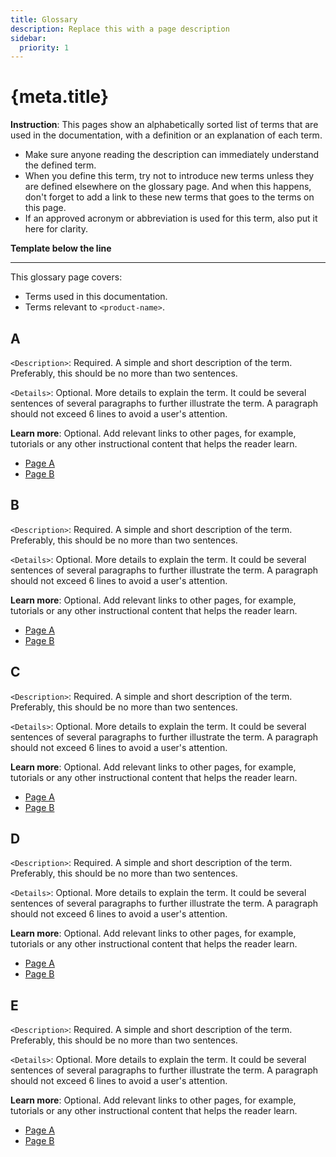 ```yaml
---
title: Glossary
description: Replace this with a page description
sidebar:
  priority: 1
---
```


# {meta.title}

**Instruction**: This pages show an alphabetically sorted list of terms that are used in the documentation, with a definition or an explanation of each term.

- Make sure anyone reading the description can immediately understand the defined term.
- When you define this term, try not to introduce new terms unless they are defined elsewhere on the glossary page. And when this happens, don't forget to add a link to these new terms that goes to the terms on this page.
- If an approved acronym or abbreviation is used for this term, also put it here for clarity.

**Template below the line**

---

This glossary page covers:

- Terms used in this documentation.
- Terms relevant to `<product-name>`.

## A

`<Description>`: Required. A simple and short description of the term. Preferably, this should be no more than two sentences.

`<Details>`: Optional. More details to explain the term. It could be several sentences of several paragraphs to further illustrate the term.
A paragraph should not exceed 6 lines to avoid a user's attention.

**Learn more**: Optional. Add relevant links to other pages, for example, tutorials or any other instructional content that helps the reader learn.

- [Page A](#)
- [Page B](#)

## B

`<Description>`: Required. A simple and short description of the term. Preferably, this should be no more than two sentences.

`<Details>`: Optional. More details to explain the term. It could be several sentences of several paragraphs to further illustrate the term.
A paragraph should not exceed 6 lines to avoid a user's attention.

**Learn more**: Optional. Add relevant links to other pages, for example, tutorials or any other instructional content that helps the reader learn.

- [Page A](#)
- [Page B](#)

## C

`<Description>`: Required. A simple and short description of the term. Preferably, this should be no more than two sentences.

`<Details>`: Optional. More details to explain the term. It could be several sentences of several paragraphs to further illustrate the term.
A paragraph should not exceed 6 lines to avoid a user's attention.

**Learn more**: Optional. Add relevant links to other pages, for example, tutorials or any other instructional content that helps the reader learn.

- [Page A](#)
- [Page B](#)

## D

`<Description>`: Required. A simple and short description of the term. Preferably, this should be no more than two sentences.

`<Details>`: Optional. More details to explain the term. It could be several sentences of several paragraphs to further illustrate the term.
A paragraph should not exceed 6 lines to avoid a user's attention.

**Learn more**: Optional. Add relevant links to other pages, for example, tutorials or any other instructional content that helps the reader learn.

- [Page A](#)
- [Page B](#)

## E

`<Description>`: Required. A simple and short description of the term. Preferably, this should be no more than two sentences.

`<Details>`: Optional. More details to explain the term. It could be several sentences of several paragraphs to further illustrate the term.
A paragraph should not exceed 6 lines to avoid a user's attention.

**Learn more**: Optional. Add relevant links to other pages, for example, tutorials or any other instructional content that helps the reader learn.

- [Page A](#)
- [Page B](#)
